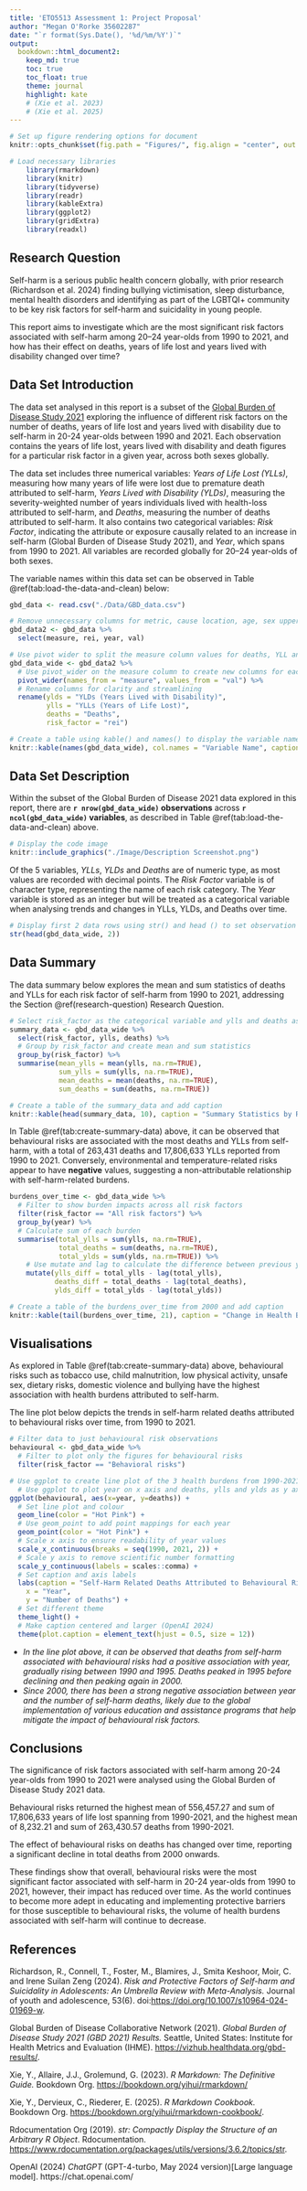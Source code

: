 ```yaml
---
title: 'ETO5513 Assessment 1: Project Proposal'
author: "Megan O'Rorke 35602287"
date: "`r format(Sys.Date(), '%d/%m/%Y')`"
output:
  bookdown::html_document2:
    keep_md: true
    toc: true
    toc_float: true
    theme: journal
    highlight: kate
    # (Xie et al. 2023)
    # (Xie et al. 2025)
---
```


```r
# Set up figure rendering options for document
knitr::opts_chunk$set(fig.path = "Figures/", fig.align = "center", out.width = "100%")
```

```r
# Load necessary libraries
    library(rmarkdown)
    library(knitr)
    library(tidyverse)
    library(readr)
    library(kableExtra)
    library(ggplot2)
    library(gridExtra)
    library(readxl)
```

## Research Question

Self-harm is a serious public health concern globally, with prior research (Richardson et al. 2024) finding bullying victimisation, sleep disturbance, mental health disorders and identifying as part of the LGBTQI+ community to be key risk factors for self-harm and suicidality in young people.

This report aims to investigate which are the most significant risk factors associated with self-harm among 20–24 year-olds from 1990 to 2021, and how has their effect on deaths, years of life lost and years lived with disability changed over time?

## Data Set Introduction

The data set analysed in this report is a subset of the [Global Burden of Disease Study 2021](https://vizhub.healthdata.org/gbd-results/) exploring the influence of different risk factors on the number of deaths, years of life lost and years lived with disability due to self-harm in 20-24 year-olds between 1990 and 2021. Each observation contains the years of life lost, years lived with disability and death figures for a particular risk factor in a given year, across both sexes globally.

The data set includes three numerical variables: *Years of Life Lost (YLLs)*, measuring how many years of life were lost due to premature death attributed to self-harm, *Years Lived with Disability (YLDs)*, measuring the severity-weighted number of years individuals lived with health-loss attributed to self-harm, and *Deaths*, measuring the number of deaths attributed to self-harm. It also contains two categorical variables: *Risk Factor*, indicating the attribute or exposure causally related to an increase in self-harm (Global Burden of Disease Study 2021), and *Year*, which spans from 1990 to 2021. All variables are recorded globally for 20–24 year-olds of both sexes.

The variable names within this data set can be observed in Table \@ref(tab:load-the-data-and-clean) below:

```r
gbd_data <- read.csv("./Data/GBD_data.csv")

# Remove unnecessary columns for metric, cause location, age, sex upper and lower
gbd_data2 <- gbd_data %>% 
  select(measure, rei, year, val)

# Use pivot wider to split the measure column values for deaths, YLL and YLD into their own columns so that each year/risk factor pair has only one observation across all 3 variables
gbd_data_wide <- gbd_data2 %>%
  # Use pivot_wider on the measure column to create new columns for each  
  pivot_wider(names_from = "measure", values_from = "val") %>%
  # Rename columns for clarity and streamlining
  rename(ylds = "YLDs (Years Lived with Disability)",
         ylls = "YLLs (Years of Life Lost)",
         deaths = "Deaths",
         risk_factor = "rei")

# Create a table using kable() and names() to display the variable names in the data set
knitr::kable(names(gbd_data_wide), col.names = "Variable Name", caption = "GBD Data Set Variables") 
```

## Data Set Description

Within the subset of the Global Burden of Disease 2021 data explored in this report, there are **`r nrow(gbd_data_wide)` observations** across **`r ncol(gbd_data_wide)` variables**, as described in Table \@ref(tab:load-the-data-and-clean) above.

```r
# Display the code image
knitr::include_graphics("./Image/Description Screenshot.png")
```

Of the 5 variables, *YLLs*, *YLDs* and *Deaths* are of numeric type, as most values are recorded with decimal points. The *Risk Factor* variable is of character type, representing the name of each risk category. The *Year* variable is stored as an integer but will be treated as a categorical variable when analysing trends and changes in YLLs, YLDs, and Deaths over time.

```r
# Display first 2 data rows using str() and head () to set observation rows displayed to 2
str(head(gbd_data_wide, 2))
```
## Data Summary

The data summary below explores the mean and sum statistics of deaths and YLLs for each risk factor of self-harm from 1990 to 2021, addressing the Section \@ref(research-question) Research Question.

```r
# Select risk_factor as the categorical variable and ylls and deaths as numeric
summary_data <- gbd_data_wide %>% 
  select(risk_factor, ylls, deaths) %>%
  # Group by risk_factor and create mean and sum statistics
  group_by(risk_factor) %>% 
  summarise(mean_ylls = mean(ylls, na.rm=TRUE), 
            sum_ylls = sum(ylls, na.rm=TRUE), 
            mean_deaths = mean(deaths, na.rm=TRUE), 
            sum_deaths = sum(deaths, na.rm=TRUE))

# Create a table of the summary_data and add caption
knitr::kable(head(summary_data, 10), caption = "Summary Statistics by Risk Factor", digits = 2)
```

In Table \@ref(tab:create-summary-data) above, it can be observed that behavioural risks are associated with the most deaths and YLLs from self-harm, with a total of 263,431 deaths and 17,806,633 YLLs reported from 1990 to 2021. Conversely, environmental and temperature-related risks appear to have **negative** values, suggesting a non-attributable relationship with self-harm-related burdens.

```r
burdens_over_time <- gbd_data_wide %>%
  # Filter to show burden impacts across all risk factors
  filter(risk_factor == "All risk factors") %>%
  group_by(year) %>%
  # Calculate sum of each burden
  summarise(total_ylls = sum(ylls, na.rm=TRUE), 
            total_deaths = sum(deaths, na.rm=TRUE),
            total_ylds = sum(ylds, na.rm=TRUE)) %>% 
    # Use mutate and lag to calculate the difference between previous year total and current year total and avoid all difference columns being NA (OpenAI 2024)
    mutate(ylls_diff = total_ylls - lag(total_ylls),
           deaths_diff = total_deaths - lag(total_deaths),
           ylds_diff = total_ylds - lag(total_ylds))

# Create a table of the burdens_over_time from 2000 and add caption
knitr::kable(tail(burdens_over_time, 21), caption = "Change in Health Burden Values for All Risk Factors, 2000-2021", digits = 2)
```

## Visualisations

As explored in Table \@ref(tab:create-summary-data) above, behavioural risks such as tobacco use, child malnutrition, low physical activity, unsafe sex, dietary risks, domestic violence and bullying have the highest association with health burdens attributed to self-harm.

The line plot below depicts the trends in self-harm related deaths attributed to behavioural risks over time, from 1990 to 2021.

```r
# Filter data to just behavioural risk observations
behavioural <- gbd_data_wide %>%
  # Filter to plot only the figures for behavioural risks
  filter(risk_factor == "Behavioral risks")

# Use ggplot to create line plot of the 3 health burdens from 1990-2021
  # Use ggplot to plot year on x axis and deaths, ylls and ylds as y axis values
ggplot(behavioural, aes(x=year, y=deaths)) +
  # Set line plot and colour
  geom_line(color = "Hot Pink") +
  # Use geom_point to add point mappings for each year
  geom_point(color = "Hot Pink") +
  # Scale x axis to ensure readability of year values
  scale_x_continuous(breaks = seq(1990, 2021, 2)) +
  # Scale y axis to remove scientific number formatting
  scale_y_continuous(labels = scales::comma) +
  # Set caption and axis labels
  labs(caption = "Self-Harm Related Deaths Attributed to Behavioural Risks, 1990-2021",
    x = "Year",
    y = "Number of Deaths") +
  # Set different theme
  theme_light() +
  # Make caption centered and larger (OpenAI 2024)
  theme(plot.caption = element_text(hjust = 0.5, size = 12))
```

- *In the line plot above, it can be observed that deaths from self-harm associated with behavioural risks had a positive association with year, gradually rising between 1990 and 1995. Deaths peaked in 1995 before declining and then peaking again in 2000.*
- *Since 2000, there has been a strong negative association between year and the number of self-harm deaths, likely due to the global implementation of various education and assistance programs that help mitigate the impact of behavioural risk factors.*

## Conclusions

The significance of risk factors associated with self-harm among 20-24 year-olds from 1990 to 2021 were analysed using the Global Burden of Disease Study 2021 data.

Behavioural risks returned the highest mean of 556,457.27 and sum of 17,806,633	years of life lost spanning from 1990-2021, and the highest mean of 8,232.21	and sum of 263,430.57 deaths from 1990-2021.

The effect of behavioural risks on deaths has changed over time, reporting a significant decline in total deaths from 2000 onwards.

These findings show that overall, behavioural risks were the most significant factor associated with self-harm in 20-24 year-olds from 1990 to 2021, however, their impact has reduced over time. As the world continues to become more adept in educating and implementing protective barriers for those susceptible to behavioural risks, the volume of health burdens associated with self-harm will continue to decrease. 

## References

Richardson, R., Connell, T., Foster, M., Blamires, J., Smita Keshoor, Moir, C. and Irene Suilan Zeng (2024). *Risk and Protective Factors of Self-harm and Suicidality in Adolescents: An Umbrella Review with Meta-Analysis.* Journal of youth and adolescence, 53(6). doi:<https://doi.org/10.1007/s10964-024-01969-w>.

Global Burden of Disease Collaborative Network (2021). *Global Burden of Disease Study 2021 (GBD 2021) Results.* Seattle, United States: Institute for Health Metrics and Evaluation (IHME). <https://vizhub.healthdata.org/gbd-results/>.

Xie, Y., Allaire, J.J., Grolemund, G. (2023). *R Markdown: The Definitive Guide.* Bookdown Org. <https://bookdown.org/yihui/rmarkdown/>

Xie, Y., Dervieux, C., Riederer, E. (2025). *R Markdown Cookbook.* Bookdown Org. <https://bookdown.org/yihui/rmarkdown-cookbook/>.

Rdocumentation Org (2019). *str: Compactly Display the Structure of an Arbitrary R Object*. Rdocumentation. <https://www.rdocumentation.org/packages/utils/versions/3.6.2/topics/str>.

OpenAI (2024) *ChatGPT* (GPT-4-turbo, May 2024 version)[Large language model]. https://chat.openai.com/